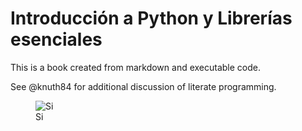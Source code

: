 # Introducción a Python y Librerías esenciales

This is a book created from markdown and executable code.

See @knuth84 for additional discussion of literate programming.

![Si](foo/01-01-cienciaAbierta.png){#fig-01-01}